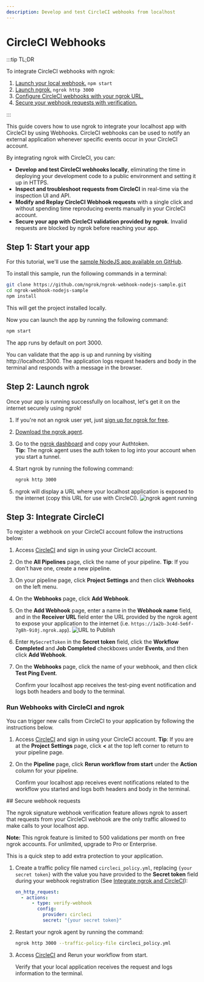 ```yaml
---
description: Develop and test CircleCI webhooks from localhost
---
```



# CircleCI Webhooks

:::tip TL;DR

To integrate CircleCI webhooks with ngrok:

1. [Launch your local webhook.](#start-your-app) `npm start`
1. [Launch ngrok.](#start-ngrok) `ngrok http 3000`
1. [Configure CircleCI webhooks with your ngrok URL.](#setup-webhook)
1. [Secure your webhook requests with verification.](#security)

:::

This guide covers how to use ngrok to integrate your localhost app with CircleCI by using Webhooks.
CircleCI webhooks can be used to notify an external application whenever specific events occur in your CircleCI account.

By integrating ngrok with CircleCI, you can:

- **Develop and test CircleCI webhooks locally**, eliminating the time in deploying your development code to a public environment and setting it up in HTTPS.
- **Inspect and troubleshoot requests from CircleCI** in real-time via the inspection UI and API.
- **Modify and Replay CircleCI Webhook requests** with a single click and without spending time reproducing events manually in your CircleCI account.
- **Secure your app with CircleCI validation provided by ngrok**. Invalid requests are blocked by ngrok before reaching your app.

## **Step 1**: Start your app

For this tutorial, we'll use the [sample NodeJS app available on GitHub](https://github.com/ngrok/ngrok-webhook-nodejs-sample).

To install this sample, run the following commands in a terminal:

```bash
git clone https://github.com/ngrok/ngrok-webhook-nodejs-sample.git
cd ngrok-webhook-nodejs-sample
npm install
```

This will get the project installed locally.

Now you can launch the app by running the following command:

```bash
npm start
```

The app runs by default on port 3000.

You can validate that the app is up and running by visiting http://localhost:3000. The application logs request headers and body in the terminal and responds with a message in the browser.

## **Step 2**: Launch ngrok

Once your app is running successfully on localhost, let's get it on the internet securely using ngrok!

1. If you're not an ngrok user yet, just [sign up for ngrok for free](https://ngrok.com/signup).

1. [Download the ngrok agent](https://download.ngrok.com).

1. Go to the [ngrok dashboard](https://dashboard.ngrok.com) and copy your Authtoken. <br />
   **Tip:** The ngrok agent uses the auth token to log into your account when you start a tunnel.
1. Start ngrok by running the following command:

   ```bash
   ngrok http 3000
   ```

1. ngrok will display a URL where your localhost application is exposed to the internet (copy this URL for use with CircleCI).
   ![ngrok agent running](./img/integrations/launch_ngrok_tunnel.png)

## **Step 3**: Integrate CircleCI

To register a webhook on your CircleCI account follow the instructions below:

1. Access [CircleCI](https://www.circleci.com/) and sign in using your CircleCI account.

1. On the **All Pipelines** page, click the name of your pipeline.
   **Tip**: If you don't have one, create a new pipeline.

1. On your pipeline page, click **Project Settings** and then click **Webhooks** on the left menu.

1. On the **Webhooks** page, click **Add Webhook**.

1. On the **Add Webhook** page, enter a name in the **Webhook name** field, and in the **Receiver URL** field enter the URL provided by the ngrok agent to expose your application to the internet (i.e. `https://1a2b-3c4d-5e6f-7g8h-9i0j.ngrok.app`).
   ![URL to Publish](img/ngrok_url_configuration_circleci.png)

1. Enter `MySecretToken` in the **Secret token** field, click the **Workflow Completed** and **Job Completed** checkboxes under **Events**, and then click **Add Webhook**.

1. On the **Webhooks** page, click the name of your webhook, and then click **Test Ping Event**.

   Confirm your localhost app receives the test-ping event notification and logs both headers and body to the terminal.

### Run Webhooks with CircleCI and ngrok

You can trigger new calls from CircleCI to your application by following the instructions below.

1. Access [CircleCI](https://www.circleci.com/) and sign in using your CircleCI account.
   **Tip**: If you are at the **Project Settings** page, click **&lt;** at the top left corner to return to your pipeline page.

1. On the **Pipeline** page, click **Rerun workflow from start** under the **Action** column for your pipeline.

   Confirm your localhost app receives event notifications related to the workflow you started and logs both headers and body in the terminal.

<InspectingRequests />

<ReplayingRequests />
## Secure webhook requests

The ngrok signature webhook verification feature allows ngrok to assert that requests from your CircleCI webhook are the only traffic allowed to make calls to your localhost app.

**Note:** This ngrok feature is limited to 500 validations per month on free ngrok accounts. For unlimited, upgrade to Pro or Enterprise.

This is a quick step to add extra protection to your application.

1. Create a traffic policy file named `circleci_policy.yml`, replacing `{your secret token}` with the value you have provided to the **Secret token** field during your webhook registration (See [Integrate ngrok and CircleCI](#setup-webhook)):

   ```yaml
   on_http_request:
     - actions:
         - type: verify-webhook
           config:
             provider: circleci
             secret: "{your secret token}"
   ```

1. Restart your ngrok agent by running the command:

   ```bash
   ngrok http 3000 --traffic-policy-file circleci_policy.yml
   ```

1. Access [CircleCI](https://www.circleci.com/) and Rerun your workflow from start.

   Verify that your local application receives the request and logs information to the terminal.

